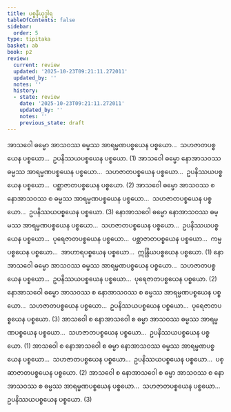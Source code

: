 ```yaml
---
title: ပစ္စနီယုဒ္ဓါရ
tableOfContents: false
sidebar:
  order: 5
type: tipitaka
basket: ab
book: p2
review:
  current: review
  updated: '2025-10-23T09:21:11.272011'
  updated_by: ''
  notes: ''
  history:
  - state: review
    date: '2025-10-23T09:21:11.272011'
    updated_by: ''
    notes: ''
    previous_state: draft
---
```



<ReviewStatus review={frontmatter.review} showDetails={true} />

<HypothesisAnnotation frontmatter={frontmatter} />

<DynamicBreadcrumb />

<Division number="41" book="p2" e="ch" v="38" p="54">

<Paragraph number="1073" book="p2">
အာသဝေါ ဓမ္မော အာသဝဿ ဓမ္မဿ အာရမ္မဏပစ္စယေန ပစ္စယော…  သဟဇာတပစ္စယေန ပစ္စယော…  ဥပနိဿယပစ္စယေန ပစ္စယော. (1)
</Paragraph>

<Paragraph number="1074" book="p2">
အာသဝေါ ဓမ္မော နောအာသဝဿ ဓမ္မဿ အာရမ္မဏပစ္စယေန ပစ္စယော…  သဟဇာတပစ္စယေန ပစ္စယော…  ဥပနိဿယပစ္စယေန ပစ္စယော…  ပစ္ဆာဇာတပစ္စယေန ပစ္စယော. (2)
</Paragraph>

<Paragraph number="1075" book="p2">
အာသဝေါ ဓမ္မော အာသဝဿ စ နောအာသဝဿ စ ဓမ္မဿ အာရမ္မဏပစ္စယေန ပစ္စယော…  သဟဇာတပစ္စယေန ပစ္စယော…  ဥပနိဿယပစ္စယေန ပစ္စယော. (3)
</Paragraph>

</Division>
<Division number="42" book="p2" e="ch" v="38" p="54">

<Paragraph number="1076" book="p2">
နောအာသဝေါ ဓမ္မော နောအာသဝဿ ဓမ္မဿ အာရမ္မဏပစ္စယေန ပစ္စယော…  သဟဇာတပစ္စယေန ပစ္စယော…  ဥပနိဿယပစ္စယေန ပစ္စယော…  ပုရေဇာတပစ္စယေန ပစ္စယော…  ပစ္ဆာဇာတပစ္စယေန ပစ္စယော…  ကမ္မပစ္စယေန ပစ္စယော…  အာဟာရပစ္စယေန ပစ္စယော…  ဣန္ဒြိယပစ္စယေန ပစ္စယော. (1)
</Paragraph>

<Paragraph number="1077" book="p2">
နောအာသဝေါ ဓမ္မော အာသဝဿ ဓမ္မဿ အာရမ္မဏပစ္စယေန ပစ္စယော…  သဟဇာတပစ္စယေန ပစ္စယော…  ဥပနိဿယပစ္စယေန ပစ္စယော…  ပုရေဇာတပစ္စယေန ပစ္စယော. (2)
</Paragraph>

<Paragraph number="1078" book="p2">
နောအာသဝေါ ဓမ္မော အာသဝဿ စ နောအာသဝဿ စ ဓမ္မဿ အာရမ္မဏပစ္စယေန ပစ္စယော…  သဟဇာတပစ္စယေန ပစ္စယော…  ဥပနိဿယပစ္စယေန ပစ္စယော…  ပုရေဇာတပစ္စယေန ပစ္စယော. (3)
</Paragraph>

</Division>
<Division number="43" book="p2" e="ch" v="38" p="55">

<Paragraph number="1079" book="p2">
အာသဝေါ စ နောအာသဝေါ စ ဓမ္မာ အာသဝဿ ဓမ္မဿ အာရမ္မဏပစ္စယေန ပစ္စယော…  သဟဇာတပစ္စယေန ပစ္စယော…  ဥပနိဿယပစ္စယေန ပစ္စယော. (1)
</Paragraph>

<Paragraph number="1080" book="p2">
အာသဝေါ စ နောအာသဝေါ စ ဓမ္မာ နောအာသဝဿ ဓမ္မဿ အာရမ္မဏပစ္စယေန ပစ္စယော…  သဟဇာတပစ္စယေန ပစ္စယော…  ဥပနိဿယပစ္စယေန ပစ္စယော…  ပစ္ဆာဇာတပစ္စယေန ပစ္စယော. (2)
</Paragraph>

<Paragraph number="1081" book="p2">
အာသဝေါ စ နောအာသဝေါ စ ဓမ္မာ အာသဝဿ စ နောအာသဝဿ စ ဓမ္မဿ အာရမ္မဏပစ္စယေန ပစ္စယော…  သဟဇာတပစ္စယေန ပစ္စယော…  ဥပနိဿယပစ္စယေန ပစ္စယော. (3)
</Paragraph>
</Division>